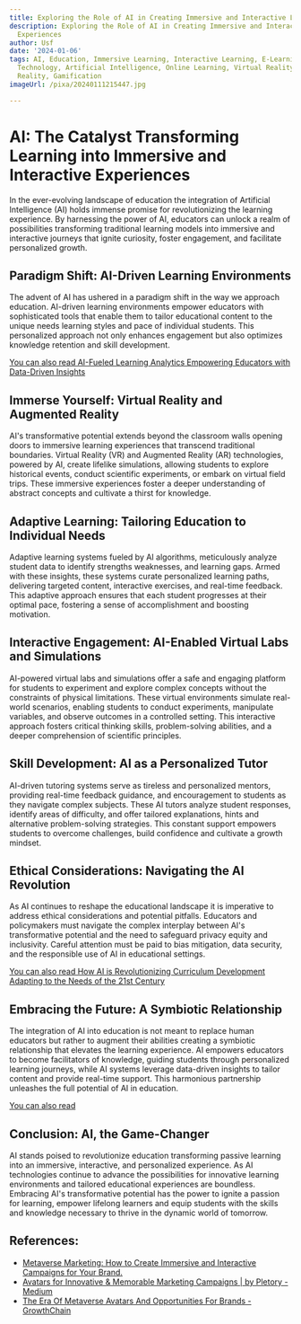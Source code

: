 ```yaml
---
title: Exploring the Role of AI in Creating Immersive and Interactive Learning Experiences
description: Exploring the Role of AI in Creating Immersive and Interactive Learning
  Experiences
author: Usf
date: '2024-01-06'
tags: AI, Education, Immersive Learning, Interactive Learning, E-Learning, Educational
  Technology, Artificial Intelligence, Online Learning, Virtual Reality, Augmented
  Reality, Gamification
imageUrl: /pixa/20240111215447.jpg

---
```

# AI: The Catalyst  Transforming Learning into Immersive and Interactive Experiences

In the ever-evolving landscape of  education the integration of Artificial Intelligence (AI) holds immense promise for revolutionizing the learning experience. By harnessing the power of  AI, educators can unlock a realm  of possibilities transforming traditional learning models into immersive and  interactive  journeys that ignite curiosity, foster engagement, and facilitate personalized growth.

## Paradigm Shift: AI-Driven Learning Environments

The advent of AI has  ushered in a paradigm shift in the way we approach education. AI-driven learning environments empower  educators with sophisticated tools that  enable them to tailor educational  content to the unique needs learning styles and pace of individual students.  This personalized approach not only enhances engagement but also optimizes knowledge retention and skill development.

[You can also read AI-Fueled Learning Analytics Empowering Educators with Data-Driven Insights](AI-Fueled%20Learning%20Analytics%20Empowering%20Educators%20with%20Data-Driven%20Insights)


##  Immerse Yourself: Virtual Reality and Augmented Reality

AI's  transformative potential extends beyond  the classroom walls opening doors to immersive learning experiences that transcend traditional boundaries. Virtual Reality (VR) and Augmented Reality (AR)  technologies, powered by AI, create lifelike simulations, allowing students to explore historical events, conduct scientific experiments, or  embark on virtual field trips. These immersive experiences foster a deeper understanding  of abstract concepts and cultivate a thirst for knowledge.

## Adaptive Learning: Tailoring Education to Individual Needs

Adaptive learning systems fueled by AI  algorithms, meticulously analyze student data to identify strengths weaknesses, and learning gaps. Armed with these insights, these systems curate personalized learning paths, delivering targeted  content, interactive exercises, and  real-time feedback.  This adaptive approach ensures that each student progresses  at their optimal pace, fostering a sense of accomplishment and boosting motivation.

## Interactive Engagement: AI-Enabled Virtual Labs  and Simulations

AI-powered virtual labs and simulations offer a safe and engaging platform for students to experiment and explore complex concepts without the constraints of physical limitations.  These virtual environments simulate  real-world scenarios, enabling students to conduct experiments, manipulate variables, and observe outcomes in a controlled  setting. This interactive approach fosters critical thinking skills, problem-solving abilities, and a deeper comprehension  of scientific principles.

##  Skill Development: AI  as a Personalized  Tutor

AI-driven tutoring systems serve as tireless and personalized mentors, providing  real-time feedback guidance, and encouragement to students as  they navigate complex subjects.  These AI tutors  analyze student responses, identify areas of difficulty, and offer tailored explanations, hints and alternative problem-solving strategies. This constant support empowers  students  to overcome  challenges, build confidence and cultivate a growth mindset.

## Ethical Considerations: Navigating  the  AI Revolution

As AI continues to reshape the educational  landscape it is imperative to address ethical considerations and potential pitfalls. Educators and policymakers must navigate the complex  interplay between AI's transformative potential and the need to safeguard privacy equity  and inclusivity. Careful attention must be paid to bias  mitigation,  data security, and the responsible use of AI in educational settings.

[You can also read How AI is Revolutionizing Curriculum Development Adapting to the Needs of the 21st Century](How%20AI%20is%20Revolutionizing%20Curriculum%20Development%20Adapting%20to%20the%20Needs%20of%20the%2021st%20Century)


## Embracing the Future: A Symbiotic Relationship

The integration  of AI  into education is not meant to replace human educators  but rather to augment their abilities creating a symbiotic relationship that elevates  the learning experience. AI empowers educators to become facilitators of knowledge, guiding students through personalized learning journeys,  while AI systems leverage data-driven insights to tailor content  and provide real-time support. This harmonious partnership unleashes the full potential  of AI in education.

[You can also read ]()


## Conclusion:  AI, the Game-Changer

AI stands  poised  to revolutionize education transforming passive learning into an immersive, interactive, and  personalized experience. As AI technologies continue to advance the possibilities for  innovative learning environments and tailored educational experiences  are  boundless. Embracing AI's transformative potential  has the power to ignite a  passion for learning, empower lifelong learners and equip students with the skills and knowledge necessary to thrive in the dynamic world of  tomorrow.

## References:
- [Metaverse Marketing: How to Create Immersive and Interactive Campaigns for Your Brand.](https://www.linkedin.com/pulse/metaverse-marketing-how-create-immersive-interactive)
- [Avatars for Innovative & Memorable Marketing Campaigns | by Pletory - Medium](https://medium.com/@pletory/avatars-for-innovative-memorable-marketing-campaigns-65ca854b1d89)
- [The Era Of Metaverse Avatars And Opportunities For Brands - GrowthChain](https://www.growthchain.io/blog/metaverse-avatars)
